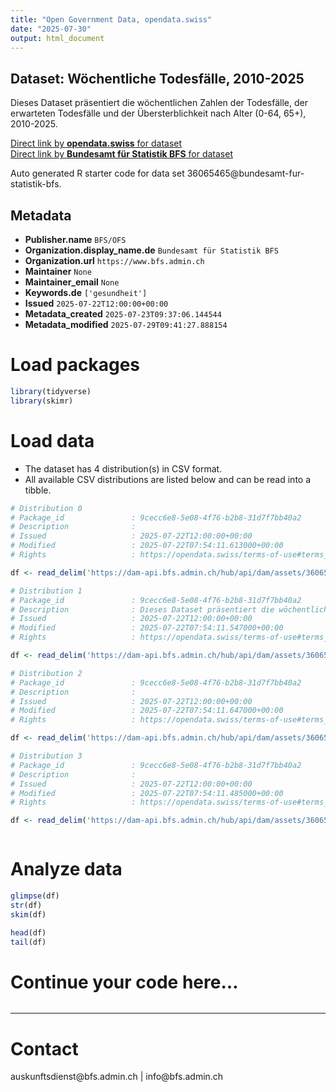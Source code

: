 ```yaml
---
title: "Open Government Data, opendata.swiss"
date: "2025-07-30"
output: html_document
---
```


## Dataset: Wöchentliche Todesfälle, 2010-2025

Dieses Dataset präsentiert die wöchentlichen Zahlen der Todesfälle, der erwarteten Todesfälle und der Übersterblichkeit nach Alter (0-64, 65+), 2010-2025.

[Direct link by **opendata.swiss** for dataset](https://opendata.swiss/de/dataset/wochentliche-todesfalle-2010-20251)<br>
[Direct link by **Bundesamt für Statistik BFS** for dataset](https://www.bfs.admin.ch/asset/de/ts-d-14.03.04.03-wr)

Auto generated R starter code for data set 36065465@bundesamt-fur-statistik-bfs.

## Metadata

- **Publisher.name** `BFS/OFS`
- **Organization.display_name.de** `Bundesamt für Statistik BFS`
- **Organization.url** `https://www.bfs.admin.ch`
- **Maintainer** `None`
- **Maintainer_email** `None`
- **Keywords.de** `['gesundheit']`
- **Issued** `2025-07-22T12:00:00+00:00`
- **Metadata_created** `2025-07-23T09:37:06.144544`
- **Metadata_modified** `2025-07-29T09:41:27.888154`


# Load packages

```r

library(tidyverse)
library(skimr)

```

# Load data

-   The dataset has 4 distribution(s) in CSV format.
-   All available CSV distributions are listed below and can be read into a tibble.

```r

# Distribution 0
# Package_id               : 9cecc6e8-5e08-4f76-b2b8-31d7f7bb40a2
# Description              : 
# Issued                   : 2025-07-22T12:00:00+00:00
# Modified                 : 2025-07-22T07:54:11.613000+00:00
# Rights                   : https://opendata.swiss/terms-of-use#terms_by_ask

df <- read_delim('https://dam-api.bfs.admin.ch/hub/api/dam/assets/36065486/master')

# Distribution 1
# Package_id               : 9cecc6e8-5e08-4f76-b2b8-31d7f7bb40a2
# Description              : Dieses Dataset präsentiert die wöchentlichen Zahlen der Todesfälle, der erwarteten Todesfälle und der Übersterblichkeit nach Alter (0-64, 65+), 2010-2025.
# Issued                   : 2025-07-22T12:00:00+00:00
# Modified                 : 2025-07-22T07:54:11.547000+00:00
# Rights                   : https://opendata.swiss/terms-of-use#terms_by_ask

df <- read_delim('https://dam-api.bfs.admin.ch/hub/api/dam/assets/36065490/master')

# Distribution 2
# Package_id               : 9cecc6e8-5e08-4f76-b2b8-31d7f7bb40a2
# Description              : 
# Issued                   : 2025-07-22T12:00:00+00:00
# Modified                 : 2025-07-22T07:54:11.647000+00:00
# Rights                   : https://opendata.swiss/terms-of-use#terms_by_ask

df <- read_delim('https://dam-api.bfs.admin.ch/hub/api/dam/assets/36065478/master')

# Distribution 3
# Package_id               : 9cecc6e8-5e08-4f76-b2b8-31d7f7bb40a2
# Description              : 
# Issued                   : 2025-07-22T12:00:00+00:00
# Modified                 : 2025-07-22T07:54:11.485000+00:00
# Rights                   : https://opendata.swiss/terms-of-use#terms_by_ask

df <- read_delim('https://dam-api.bfs.admin.ch/hub/api/dam/assets/36065481/master')



```

# Analyze data

```r

glimpse(df)
str(df)
skim(df)

head(df)
tail(df)

```

# Continue your code here...

```r

```

------------------------------------------------------------------------

# Contact

auskunftsdienst@bfs.admin.ch | info@bfs.admin.ch

